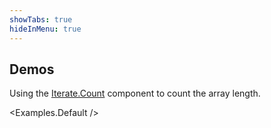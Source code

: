 ```yaml
---
showTabs: true
hideInMenu: true
---
```



## Demos

Using the [Iterate.Count](/uilib/extensions/forms/Iterate/Count) component to count the array length.

<Examples.Default />
